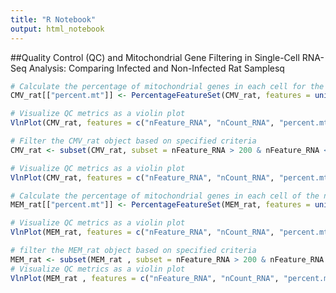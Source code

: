 ```yaml
---
title: "R Notebook"
output: html_notebook
---
```

##Quality Control (QC) and Mitochondrial Gene Filtering in Single-Cell RNA-Seq Analysis: Comparing Infected and Non-Infected Rat Samplesq
 

```r
# Calculate the percentage of mitochondrial genes in each cell for the infected rat
CMV_rat[["percent.mt"]] <- PercentageFeatureSet(CMV_rat, features = unique(mt_gtf_genes))

# Visualize QC metrics as a violin plot
VlnPlot(CMV_rat, features = c("nFeature_RNA", "nCount_RNA", "percent.mt"), ncol = 3)
```


```r
# Filter the CMV_rat object based on specified criteria
CMV_rat <- subset(CMV_rat, subset = nFeature_RNA > 200 & nFeature_RNA < 7500 & percent.mt < 7.5)

# Visualize QC metrics as a violin plot
VlnPlot(CMV_rat, features = c("nFeature_RNA", "nCount_RNA", "percent.mt"), ncol = 3)
```


```r
# Calculate the percentage of mitochondrial genes in each cell of the non infected rat
MEM_rat[["percent.mt"]] <- PercentageFeatureSet(MEM_rat, features = unique(mt_gtf_genes))

# Visualize QC metrics as a violin plot
VlnPlot(MEM_rat, features = c("nFeature_RNA", "nCount_RNA", "percent.mt"), ncol = 3)
```

```r
# filter the MEM_rat object based on specified criteria
MEM_rat <- subset(MEM_rat , subset = nFeature_RNA > 200 & nFeature_RNA < 8000 & percent.mt < 7.5)
# Visualize QC metrics as a violin plot
VlnPlot(MEM_rat , features = c("nFeature_RNA", "nCount_RNA", "percent.mt"), ncol = 3)
```

